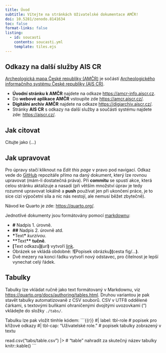 ```yaml
---
title: Úvod
subtitle: Vítejte na stránkách Uživatelské dokumentace AMČR!
doi: 10.5281/zenodo.8141634
toc: false
format-links: false
listing:
  - id: soucasti
    contents: soucasti.yml
    template: tiles.ejs
---
```


::: {.callout-important collapse="true"}

## Odkazy na další služby AIS CR

[Archeologická mapa České republiky (AMČR)](https://amcr-info.aiscr.cz/){.external} 
je sočástí [Archeologického informačního systému České republiky (AIS CR)](https://aiscr.cz/){.external}.

- **Úvodní stránku k AMČR** najdete na odkaze [https://amcr-info.aiscr.cz](https://amcr-info.aiscr.cz){.external}.
- Do **webové aplikace AMČR** vstoupíte zde [https://amcr.aiscr.cz/](https://amcr.aiscr.cz/){.external}.
- **Digitální archiv AMČR** najdete na odkaze [https://digiarchiv.aiscr.cz/](https://digiarchiv.aiscr.cz/){.external}.
- Stránky **AIS CR** s odkazy na další služby a součásti systému najdete zde: [https://aiscr.cz/](https://aiscr.cz/){.external}.

:::

::: {#soucasti .column-screen-inset-right}

:::

<!-- Uživatelská dokumentace AMČR je členěna do několika úrovní: -->

<!-- - Na [úvodní stránce](index.qmd) najdete [základní informace](zakladni-info/zakladni-info.qmd) o celém systému, informace o [licencích](zakladni-info/licence.qmd), nápovědu k [uživatelským účtům](zakladni-info/ucty.qmd) a stručný souhrn [historie](zakladni-info/historie.qmd). -->
<!-- - V sekci [O systému](o-systemu/architektura.qmd) je rámcově popsán používaný datový model a struktura systému. -->
<!-- - Následují manuály pro jednotlivé součásti AMČR -- [webovou aplikaci](manualy/manualy.qmd), [digitální archiv](manualy/digiarchiv/digiarchiv.qmd) a [API](manualy/api/api.qmd). -->



## Jak citovat

Citujte jako (...)



::: {.callout-note  collapse="true"}

# Jak upravovat

Pro úpravy stačí kliknout na *Edit this page* v pravo pod navigací.
Odkaz vede do [GitHub](https://github.com/ARUP-CAS/aiscr-webamcr-help/)
repozitáře přímo na daný dokument, který lze rovnou upravovat (mám-li dostatečná práva).
Při **commitu** se spustí akce, která celou stránku aktalizuje a nasadí
(při větším množství úprav je tedy rozumné upravovat lokálně a **push** používat
jen při ukončení práce, je to sice cizí výpočetní síla a nic nás nestojí, ale nemusí běžet zbytečně).

Návod ke Quarto je zde: <https://quarto.org/>.

Jednotlivé dokumenty jsou formátovány pomocí [markdownu](https://www.markdownguide.org/):

- **\#** Nadpis 1. úrovně.
- **\#\#** Nadpis 2. úrovně atd.
- **\***Text**\*** *kurzívou*.
- **\*\***Text**\*\*** **tučně**.
- **\[**Text odkazu**\]\(**url**\)** vytvoří [link](https://www.aiscr.cz/).
- Obrázek se vkládá obdobně: **\!\[**Popisek obrázku**\]\(**cesta fig/...**\)**.
- Dvě mezery na konci řádku vytvoří nový odstavec, pro čitelnost je lepší vynechat celý řádek.

:::

::: {.callout-note  collapse="true"}

# Tabulky

Tabulky lze vkládat ručně jako text formátovaný v Markdownu, viz <https://quarto.org/docs/authoring/tables.html>.
Druhou variantou je pak stavět tabulky automatizovaně z CSV souborů.
CSV v UTF8 oddělené čárkami, s textovými buňkami ohraničenými dvojitými uvozovkami (")
vkládejte do složky `./tabs/`.

Tabulku lze pak vložit tímhle kódem:
```{{r}}
#| label: tbl-role              # popisek pro křížové odkazy
#| tbl-cap: "Uživatelské role." # popisek tabulky zobrazený v textu

read.csv("tabs/table.csv") |>   #  "table" nahradit za skutečný název tabulky
  knitr::kable()
```

:::
